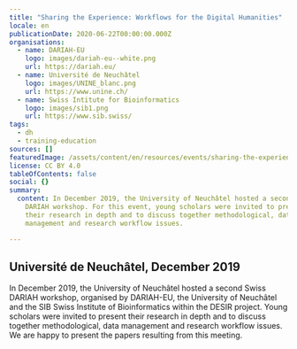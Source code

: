```yaml
---
title: "Sharing the Experience: Workflows for the Digital Humanities"
locale: en
publicationDate: 2020-06-22T00:00:00.000Z
organisations:
  - name: DARIAH-EU
    logo: images/dariah-eu--white.png
    url: https://dariah.eu/
  - name: Université de Neuchâtel
    logo: images/UNINE_blanc.png
    url: https://www.unine.ch/
  - name: Swiss Intitute for Bioinformatics
    logo: images/sib1.png
    url: https://www.sib.swiss/
tags:
  - dh
  - training-education
sources: []
featuredImage: /assets/content/en/resources/events/sharing-the-experience-workflows-for-the-digital-humanities/image.png
license: CC BY 4.0
tableOfContents: false
social: {}
summary:
  content: In December 2019, the University of Neuchâtel hosted a second Swiss
    DARIAH workshop. For this event, young scholars were invited to present
    their research in depth and to discuss together methodological, data
    management and research workflow issues.

---
```


## Université de Neuchâtel, December 2019

In December 2019, the University of Neuchâtel hosted a second Swiss DARIAH workshop, organised by DARIAH-EU, the University of Neuchâtel and the SIB Swiss Institute of Bioinformatics within the DESIR project. Young scholars were invited to present their research in depth and to discuss together methodological, data management and research workflow issues. We are happy to present the papers resulting from this meeting.
